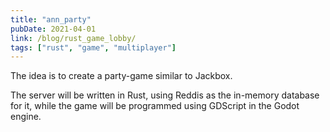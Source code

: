 ```yaml
---
title: "ann_party"
pubDate: 2021-04-01
link: /blog/rust_game_lobby/
tags: ["rust", "game", "multiplayer"]
---
```


The idea is to create a party-game similar to Jackbox.

The server will be written in Rust, using Reddis as the in-memory database for it, while the game will be programmed using GDScript in the Godot engine.